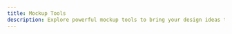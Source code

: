 ```yaml
---
title: Mockup Tools
description: Explore powerful mockup tools to bring your design ideas to life with realistic visuals and prototypes.
---
```


<Cards>
  <CustomCard
    title="Shots"
    url="https://shots.so/"
    description="Craft beautiful presentation for your social media, website and more!"
    icon="/resources/mockups/shots.png"
  />
  <CustomCard
    title="shotsnapp"
    url="https://app.shotsnapp.com/"
    description="Beautiful free device mockup presentation tool for your app and website design."
    icon="/resources/mockups/shotsnapp.png"
  />
  <CustomCard
    title="Overframe"
    url="https://overframe.xyz/"
    description="Overframe is a screen recording software to record your app & prototype window with device frame overlay. Available for Mac OS."
    icon="/resources/mockups/overframe.svg"
  />
  <CustomCard
    title="Freepik Mockups"
    url="https://www.freepik.com/mockups"
    description="Create professional mockups easily! Explore our large library of free and premium customizable mockup templates to edit online."
    icon="/resources/mockups/freepik.svg"
  />
  <CustomCard
    title="Cleanmock"
    url="https://cleanmock.com/"
    description="Create stunning mockups using latest device frames like iPhone X & custom backgrounds that make your mobile or website design standout, right from your browser quickly & for free."
    icon="/resources/mockups/cleanmock.png"
  />
  <CustomCard
    title="Ls"
    url="https://www.ls.graphics/free-mockups"
    description="Free and premium mockups, UI/UX tools, scene creators for busy designers."
    icon="/resources/mockups/lsgraphics.svg"
  />
  <CustomCard
    title="Angle 4"
    url="https://angle.sh/"
    description="Vector mockups for iPhone, iPad, Android and Mac devices, including the new iPhone 14, Plus, Pro, Pro Max and Mini. Perfect for presenting your apps. Huge library of components, compositions, wallpapers and plugins made for Figma, Sketch and XD."
    icon="/resources/mockups/angle.svg"
  />
  <CustomCard
    title="Dimmy.club"
    url="https://dimmy.club/"
    description="Device mockup generator for your website and app screenshots!"
    icon="/resources/mockups/dimmy.png"
  />
  <CustomCard
    title="Ray.so"
    url="https://ray.so"
    description="Create beautiful screenshots of your code with customizable themes, padding, and export options."
    icon="/resources/mockups/rayso.png"
  />
</Cards>
